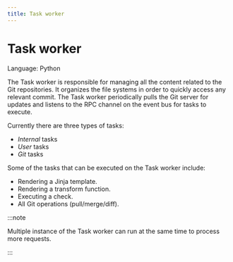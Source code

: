 ```yaml
---
title: Task worker
---
```


# Task worker

Language: Python

The Task worker is responsible for managing all the content related to the Git repositories. It organizes the file systems in order to quickly access any relevant commit. The Task worker periodically pulls the Git server for updates and listens to the RPC channel on the event bus for tasks to execute.

Currently there are three types of tasks:

- *Internal* tasks
- *User* tasks
- *Git* tasks

Some of the tasks that can be executed on the Task worker include:

- Rendering a Jinja template.
- Rendering a transform function.
- Executing a check.
- All Git operations (pull/merge/diff).

:::note

Multiple instance of the Task worker can run at the same time to process more requests.

:::
